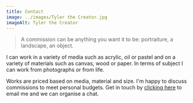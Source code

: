```yaml
---
title: Contact
image: ../images/Tyler the Creator.jpg
imageAlt: Tyler the Creator
---
```


> A commission can be anything you want it to be: portraiture, a landscape, an object.

I can work in a variety of media such as acrylic, oil or pastel and on a variety of materials such as canvas, wood or paper. In terms of subject I can work from photographs or from life.

Works are priced based on media, material and size. I'm happy to discuss commissions to meet personal budgets. Get in touch by [clicking here](mailto:gregorymarkhannan@gmail.com) to email me and we can organise a chat.